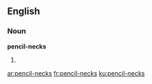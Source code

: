 ==English==

===Noun===
'''pencil-necks'''

# {{plural of|[[pencil-neck]]}}

[[ar:pencil-necks]]
[[fr:pencil-necks]]
[[ku:pencil-necks]]